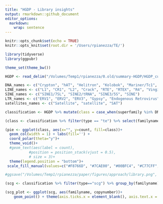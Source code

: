 ```yaml
---
title: "HGDP - Library insights"
output: rmarkdown::github_document
editor_options: 
  markdown: 
    wrap: sentence
---
```


```r
knitr::opts_chunk$set(echo = TRUE)
knitr::opts_knit$set(root.dir = '/Users/rpianezza/TE/')
```


```r
library(tidyverse)
library(ggpubr)

theme_set(theme_bw())

HGDP <- read_delim("/Volumes/Temp1/rpianezza/0.old/summary-HGDP/HGDP_cutoff_classified.tsv")

DNA_names <- c("Crypton", "hAT", "Helitron", "Kolobok", "Mariner/Tc1", "Merlin", "MuDR", "piggyBac", "DNA transposon")
LINE_names <- c("L1", "CR1", "L2", "Crack", "RTE", "RTEX", "R4", "Vingi", "Tx1", "Penelope")
SINE_names <- c("SINE1/7SL", "SINE2/tRNA", "SINE3/5S", "SINE")
LTR_names <- c("ERV1", "ERV2", "ERV3", "Gypsy", "Endogenous Retrovirus", "LTR Retrotransposon", "Long terminal repeat", "Non-LTR Retrotransposon")
satellites_names <- c("Satellite", "satellite", "SAT")

classification <- HGDP %>% mutate(class = case_when(superfamily %in% DNA_names ~ "DNA", superfamily %in% LINE_names ~ "LINE", superfamily %in% SINE_names ~ "SINE", superfamily %in% LTR_names ~ "LTR", superfamily %in% satellites_names ~ "Satellite"))
```


```r
(class <- classification %>% filter(type == "te") %>% select(familyname, class) %>% distinct() %>% group_by(class) %>% summarise(count = n()))

(pie <- ggplot(class, aes(x="", y=count, fill=class))+
  geom_col(width = 1) + labs(fill='') +
  coord_polar(theta="y")+
  theme_void()+
  #geom_text(aes(label = count), 
           #position = position_stack(vjust = 0.5), 
           # size = 3)+
  theme(legend.position = "bottom")+
 scale_fill_manual(values=c("#F8766D", "#7CAE00", "#00BFC4", "#C77CFF", "#D89000")))

#ggsave("/Volumes/Temp1/rpianezza/paper/figures/approach/library.png", pie, dpi=600)
```

```r
(scg <- classification %>% filter(type=="scg") %>% group_by(familyname) %>% summarise(copynumber = mean(copynumber)))

(scg_plot <- ggplot(scg, aes(familyname, copynumber))+
    geom_point() + theme(axis.ticks.x = element_blank(), axis.text.x = element_blank()))
```

